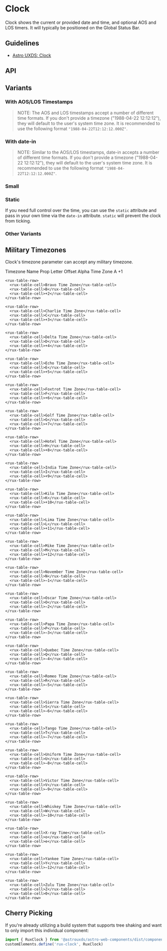 
<Meta of={ClockStories} />

# Clock

Clock shows the current or provided date and time, and optional AOS and LOS timers. It will typically be positioned on the Global Status Bar.

## Guidelines

* [Astro UXDS: Clock](https://www.astrouxds.com/ui-components/clock)

<Canvas>
  <Story of={ClockStories.Default_} />
</Canvas>

## API

<Controls />

## Variants

### With AOS/LOS Timestamps

> NOTE: The AOS and LOS timestamps accept a number of different time formats. If you don't provide a timezone ("1988-04-22 12:12:12"), they will default to the user's system time zone.
> It is recommended to use the following format `"1988-04-22T12:12:12.000Z"`.

<Canvas>
  <Story of={ClockStories.WithAosLos} />
</Canvas>

### With date-in

> NOTE: Similar to the AOS/LOS timestamps, date-in accepts a number of different time formats. If you don't provide a timezone ("1988-04-22 12:12:12"), they will default to the user's system time zone.
> It is recommended to use the following format `"1988-04-22T12:12:12.000Z"`.

<Canvas>
  <Story of={ClockStories.WithDateIn} />
</Canvas>

### Small

<Canvas>
  <Story of={ClockStories.Small_} />
</Canvas>

### Static

If you need full control over the time, you can use the `static` attribute and pass in your own time via the
`date-in` attribute. `static` will prevent the clock from ticking.

<Canvas>
  <Story of={ClockStories.Static_} />
</Canvas>

### Other Variants

<Canvas>
  <Story of={ClockStories.OtherVariants_} />
</Canvas>

## Military Timezones

Clock's timezone parameter can accept any military timezone.

<rux-table>
  <rux-table-header>
    <rux-table-header-row>
      <rux-table-header-cell>Timezone Name</rux-table-header-cell>
      <rux-table-header-cell>Prop Letter</rux-table-header-cell>
      <rux-table-header-cell>Offset</rux-table-header-cell>
    </rux-table-header-row>
  </rux-table-header>

  <rux-table-body>
    <rux-table-row>
      <rux-table-cell>Alpha Time Zone</rux-table-cell>
      <rux-table-cell>A</rux-table-cell>
      <rux-table-cell>+1</rux-table-cell>
    </rux-table-row>

    <rux-table-row>
      <rux-table-cell>Bravo Time Zone</rux-table-cell>
      <rux-table-cell>B</rux-table-cell>
      <rux-table-cell>+2</rux-table-cell>
    </rux-table-row>

    <rux-table-row>
      <rux-table-cell>Charlie Time Zone</rux-table-cell>
      <rux-table-cell>C</rux-table-cell>
      <rux-table-cell>+3</rux-table-cell>
    </rux-table-row>

    <rux-table-row>
      <rux-table-cell>Delta Time Zone</rux-table-cell>
      <rux-table-cell>D</rux-table-cell>
      <rux-table-cell>+4</rux-table-cell>
    </rux-table-row>

    <rux-table-row>
      <rux-table-cell>Echo Time Zone</rux-table-cell>
      <rux-table-cell>E</rux-table-cell>
      <rux-table-cell>+5</rux-table-cell>
    </rux-table-row>

    <rux-table-row>
      <rux-table-cell>Foxtrot Time Zone</rux-table-cell>
      <rux-table-cell>F</rux-table-cell>
      <rux-table-cell>+6</rux-table-cell>
    </rux-table-row>

    <rux-table-row>
      <rux-table-cell>Golf Time Zone</rux-table-cell>
      <rux-table-cell>G</rux-table-cell>
      <rux-table-cell>+7</rux-table-cell>
    </rux-table-row>

    <rux-table-row>
      <rux-table-cell>Hotel Time Zone</rux-table-cell>
      <rux-table-cell>H</rux-table-cell>
      <rux-table-cell>+8</rux-table-cell>
    </rux-table-row>

    <rux-table-row>
      <rux-table-cell>India Time Zone</rux-table-cell>
      <rux-table-cell>I</rux-table-cell>
      <rux-table-cell>+9</rux-table-cell>
    </rux-table-row>

    <rux-table-row>
      <rux-table-cell>Kilo Time Zone</rux-table-cell>
      <rux-table-cell>K</rux-table-cell>
      <rux-table-cell>+10</rux-table-cell>
    </rux-table-row>

    <rux-table-row>
      <rux-table-cell>Lima Time Zone</rux-table-cell>
      <rux-table-cell>L</rux-table-cell>
      <rux-table-cell>+11</rux-table-cell>
    </rux-table-row>

    <rux-table-row>
      <rux-table-cell>Mike Time Zone</rux-table-cell>
      <rux-table-cell>M</rux-table-cell>
      <rux-table-cell>+12</rux-table-cell>
    </rux-table-row>

    <rux-table-row>
      <rux-table-cell>November Time Zone</rux-table-cell>
      <rux-table-cell>N</rux-table-cell>
      <rux-table-cell>−1</rux-table-cell>
    </rux-table-row>

    <rux-table-row>
      <rux-table-cell>Oscar Time Zone</rux-table-cell>
      <rux-table-cell>O</rux-table-cell>
      <rux-table-cell>−2</rux-table-cell>
    </rux-table-row>

    <rux-table-row>
      <rux-table-cell>Papa Time Zone</rux-table-cell>
      <rux-table-cell>P</rux-table-cell>
      <rux-table-cell>−3</rux-table-cell>
    </rux-table-row>

    <rux-table-row>
      <rux-table-cell>Quebec Time Zone</rux-table-cell>
      <rux-table-cell>Q</rux-table-cell>
      <rux-table-cell>−4</rux-table-cell>
    </rux-table-row>

    <rux-table-row>
      <rux-table-cell>Romeo Time Zone</rux-table-cell>
      <rux-table-cell>R</rux-table-cell>
      <rux-table-cell>−5</rux-table-cell>
    </rux-table-row>

    <rux-table-row>
      <rux-table-cell>Sierra Time Zone</rux-table-cell>
      <rux-table-cell>S</rux-table-cell>
      <rux-table-cell>−6</rux-table-cell>
    </rux-table-row>

    <rux-table-row>
      <rux-table-cell>Tango Time Zone</rux-table-cell>
      <rux-table-cell>T</rux-table-cell>
      <rux-table-cell>−7</rux-table-cell>
    </rux-table-row>

    <rux-table-row>
      <rux-table-cell>Uniform Time Zone</rux-table-cell>
      <rux-table-cell>U</rux-table-cell>
      <rux-table-cell>−8</rux-table-cell>
    </rux-table-row>

    <rux-table-row>
      <rux-table-cell>Victor Time Zone</rux-table-cell>
      <rux-table-cell>V</rux-table-cell>
      <rux-table-cell>−9</rux-table-cell>
    </rux-table-row>

    <rux-table-row>
      <rux-table-cell>Whiskey Time Zone</rux-table-cell>
      <rux-table-cell>W</rux-table-cell>
      <rux-table-cell>−10</rux-table-cell>
    </rux-table-row>

    <rux-table-row>
      <rux-table-cell>X-ray Time</rux-table-cell>
      <rux-table-cell>o</rux-table-cell>
      <rux-table-cell>e</rux-table-cell>
    </rux-table-row>

    <rux-table-row>
      <rux-table-cell>Yankee Time Zone</rux-table-cell>
      <rux-table-cell>Y</rux-table-cell>
      <rux-table-cell>−12</rux-table-cell>
    </rux-table-row>

    <rux-table-row>
      <rux-table-cell>Zulu Time Zone</rux-table-cell>
      <rux-table-cell>Z</rux-table-cell>
      <rux-table-cell>0</rux-table-cell>
    </rux-table-row>
  </rux-table-body>
</rux-table>

## Cherry Picking

If you're already utilizing a build system that supports tree shaking and want to only import this individual component:

```js
import { RuxClock } from '@astrouxds/astro-web-components/dist/components/rux-clock'
customElements.define('rux-clock', RuxClock)
```
